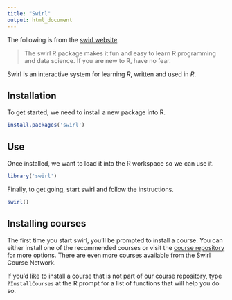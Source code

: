 ```yaml
---
title: "Swirl"
output: html_document
---
```


The following is from the [swirl website](http://swirlstats.com/students.html).

> The swirl R package makes it fun and easy to learn R programming and data science. If you are new to R, have no fear. 

Swirl is an interactive system for learning *R*, written and used in *R*. 

## Installation

To get started, we need to install a new package into R. 

```r
install.packages('swirl')
```

## Use

Once installed, we want to load it into the R workspace so we can use it.

```r
library('swirl')
```

Finally, to get going, start swirl and follow the instructions.

```r
swirl()
```

## Installing courses

The first time you start swirl, you'll be prompted to install a course. You can either install one of the recommended courses or visit the [course repository](https://github.com/swirldev/swirl_courses#swirl-courses) for more options. There are even more courses available from the Swirl Course Network.

If you'd like to install a course that is not part of our course repository, type `?InstallCourses` at the R prompt for a list of functions that will help you do so.


